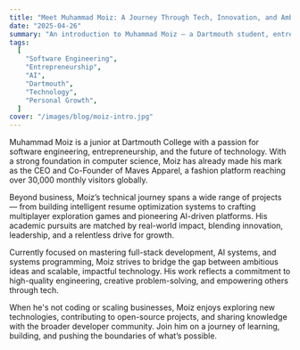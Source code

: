 ```yaml
---
title: "Meet Muhammad Moiz: A Journey Through Tech, Innovation, and Ambition"
date: "2025-04-26"
summary: "An introduction to Muhammad Moiz — a Dartmouth student, entrepreneur, and software engineer passionate about building the future through code, AI, and creativity."
tags:
  [
    "Software Engineering",
    "Entrepreneurship",
    "AI",
    "Dartmouth",
    "Technology",
    "Personal Growth",
  ]
cover: "/images/blog/moiz-intro.jpg"
---
```


Muhammad Moiz is a junior at Dartmouth College with a passion for software engineering, entrepreneurship, and the future of technology. With a strong foundation in computer science, Moiz has already made his mark as the CEO and Co-Founder of Maves Apparel, a fashion platform reaching over 30,000 monthly visitors globally.

Beyond business, Moiz’s technical journey spans a wide range of projects — from building intelligent resume optimization systems to crafting multiplayer exploration games and pioneering AI-driven platforms. His academic pursuits are matched by real-world impact, blending innovation, leadership, and a relentless drive for growth.

Currently focused on mastering full-stack development, AI systems, and systems programming, Moiz strives to bridge the gap between ambitious ideas and scalable, impactful technology. His work reflects a commitment to high-quality engineering, creative problem-solving, and empowering others through tech.

When he's not coding or scaling businesses, Moiz enjoys exploring new technologies, contributing to open-source projects, and sharing knowledge with the broader developer community. Join him on a journey of learning, building, and pushing the boundaries of what’s possible.
